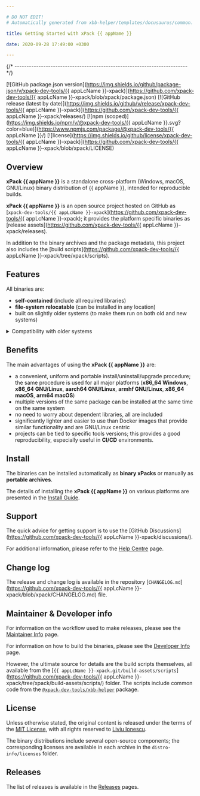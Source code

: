 ```yaml
---

# DO NOT EDIT!
# Automatically generated from xbb-helper/templates/docusaurus/common.

title: Getting Started with xPack {{ appName }}

date: 2020-09-28 17:49:00 +0300

---
```



{/* ------------------------------------------------------------------------ */}

[![GitHub package.json version](https://img.shields.io/github/package-json/v/xpack-dev-tools/{{ appLcName }}-xpack)](https://github.com/xpack-dev-tools/{{ appLcName }}-xpack/blob/xpack/package.json)
[![GitHub release (latest by date)](https://img.shields.io/github/v/release/xpack-dev-tools/{{ appLcName }}-xpack)](https://github.com/xpack-dev-tools/{{ appLcName }}-xpack/releases/)
[![npm (scoped)](https://img.shields.io/npm/v/@xpack-dev-tools/{{ appLcName }}.svg?color=blue)](https://www.npmjs.com/package/@xpack-dev-tools/{{ appLcName }}/)
[![license](https://img.shields.io/github/license/xpack-dev-tools/{{ appLcName }}-xpack)](https://github.com/xpack-dev-tools/{{ appLcName }}-xpack/blob/xpack/LICENSE)

## Overview

**xPack {{ appName }}** is a standalone cross-platform (Windows, macOS, GNU/Linux)
binary distribution of {{ appName }},
intended for reproducible builds.

<Overview/>

**xPack {{ appName }}** is an open source project hosted on GitHub as
[`xpack-dev-tools/{{ appLcName }}-xpack`](https://github.com/xpack-dev-tools/{{ appLcName }}-xpack);
it provides the platform specific binaries as
[release assets](https://github.com/xpack-dev-tools/{{ appLcName }}-xpack/releases).

In addition to the binary archives and the package metadata,
this project also includes the
[build scripts](https://github.com/xpack-dev-tools/{{ appLcName }}-xpack/tree/xpack/scripts).

<UpgradeNotice/>

## Features

All binaries are:

- **self-contained** (include all required libraries)
- **file-system relocatable** (can be installed in any location)
- built on slightly older systems (to make them run on both old and new systems)

<details>
<summary>Compatibility with older systems</summary>

Given that most operating systems maintain significant compatibility
with older versions, building an application on an older system ensures
that the same binary can run on newer versions. Conversely, building an
application on a newer system may utilize library features that are
not available in older versions, making backward compatibility less
feasible.

</details>

## Benefits

The main advantages of using the **xPack {{ appName }}** are:

- a convenient, uniform and portable install/uninstall/upgrade procedure;
  the same procedure is used for all major
  platforms (**x86_64 Windows**,
  **x86_64 GNU/Linux**,
  **aarch64 GNU/Linux**,
  **armhf GNU/Linux**,
  **x86_64 macOS**,
  **arm64 macOS**)
- multiple versions of the same package can be installed at the same time on
  the same system
- no need to worry about dependent libraries, all are included
- significantly lighter and easier to use than Docker images that provide
  similar functionality and are GNU/Linux centric
- projects can be tied to specific tools versions; this provides a good
  reproducibility, especially useful in **CI/CD** environments.

<Compatibility/>

## Install

The binaries can be installed automatically as **binary xPacks** or manually as
**portable archives**.

The details of installing the **xPack {{ appName }}** on various platforms are
presented in the
[Install Guide](/docs/install/).

<Documentation/>

<ReleaseSchedule/>

## Support

The quick advice for getting support is to use the
[GitHub Discussions](https://github.com/xpack-dev-tools/{{ appLcName }}-xpack/discussions/).

For additional information, please refer to the
[Help Centre](/docs/support/) page.

## Change log

The release and change log is available in the repository
[`CHANGELOG.md`](https://github.com/xpack-dev-tools/{{ appLcName }}-xpack/blob/xpack/CHANGELOG.md) file.

## Maintainer & Developer info

For information on the workflow used to make releases, please see the
[Maintainer Info](/docs/maintainer/) page.

For information on how to build the binaries, please see the
[Developer Info](/docs/developer/) page.

However, the ultimate source for details are the build scripts themselves,
all available from the
[`{{ appLcName }}-xpack.git/build-assets/scripts`](https://github.com/xpack-dev-tools/{{ appLcName }}-xpack/tree/xpack/build-assets/scripts/)
folder. The scripts include common code from the [`@xpack-dev-tools/xbb-helper`](https://github.com/xpack-dev-tools/xbb-helper-xpack) package.

## License

Unless otherwise stated, the original content is released under the terms of the
[MIT License](https://opensource.org/licenses/mit/),
with all rights reserved to
[Liviu Ionescu](https://github.com/ilg-ul).

The binary distributions include several open-source components; the
corresponding licenses are available in each archive in the
`distro-info/licenses` folder.

## Releases

The list of releases is available in the [Releases](/docs/releases/) pages.
